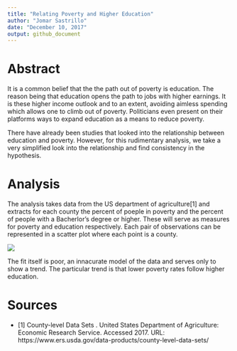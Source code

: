 ```yaml
---
title: "Relating Poverty and Higher Education"
author: "Jomar Sastrillo"
date: "December 10, 2017"
output: github_document
---
```


# Abstract
It is a common belief that the the path out of poverty is education. The reason being that education opens the path to jobs with higher earnings. It is these higher income outlook and to an extent, avoiding aimless spending which allows one to climb out of poverty. Politicians even present on their platforms ways to expand education as a means to reduce poverty.

There have already been studies that looked into the relationship between education and poverty. However, for this rudimentary analysis, we take a very simplified look into the relationship and find consistency in the hypothesis.


# Analysis
The analysis takes data from the US department of agriculture[1] and extracts for each county the percent of poeple in poverty and the percent of people with a Bacherlor's degree or higher. These will serve as measures for poverty and education respectively. Each pair of observations can be represented in a scatter plot where each point is a county.

![](../results/scatter-relation.png)

The fit itself is poor, an innacurate model of the data and serves only to show a trend. The particular trend is that lower poverty rates follow higher education. 

# Sources
* [1] County-level Data Sets . United States Department of Agriculture: Economic Research Service. Accessed 2017. URL: https://www.ers.usda.gov/data-products/county-level-data-sets/
